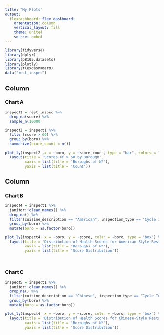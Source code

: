 ```yaml
---
title: "My Plots"
output: 
  flexdashboard::flex_dashboard:
    orientation: column
    vertical_layout: fill
    theme: united
    source: embed
---
```


```r
library(tidyverse)
library(dplyr)
library(p8105.datasets)
library(plotly)
library(flexdashboard)
data("rest_inspec")
```

Column {data-width=650}
--------------------------------------------------------------------

### Chart A

```r
inspect1 = rest_inspec %>% 
  drop_na(score) %>% 
  sample_n(10000)

inspect2 = inspect1 %>% 
  filter(score > 60) %>% 
  group_by(boro) %>% 
  summarize(score_count = n())

plot_ly(inspect2 ,x = ~boro, y = ~score_count, type = "bar", colors = "viridis") %>% 
  layout(title = 'Scores of > 60 by Borough',
         xaxis = list(title = 'Boroughs of NY'),
         yaxis = list(title = 'Count'))
```

Column {data-width=350}
-------------------------------------------------------------------

### Chart B

```r

inspect4 = inspect1 %>% 
  janitor::clean_names() %>%
  drop_na() %>% 
  filter(cuisine_description == "American", inspection_type == "Cycle Inspection / Initial Inspection") %>%
  group_by(boro) %>% 
  mutate(boro = as.factor(boro)) 

plot_ly(inspect4, x = ~boro, y = ~score, color = ~boro, type = "box") %>% 
  layout(title = 'Distribution of Health Scores for American-Style Restaurants Across Boroughs',
         xaxis = list(title = 'Boroughs of NY'),
         yaxis = list(title = 'Score Distribution'))

  
```

### Chart C

```r
inspect5 = inspect1 %>% 
  janitor::clean_names() %>%
  drop_na() %>% 
  filter(cuisine_description == "Chinese", inspection_type == "Cycle Inspection / Initial Inspection") %>%
  group_by(boro) %>% 
  mutate(boro = as.factor(boro)) 

plot_ly(inspect4, x = ~boro, y = ~score, color = ~boro, type = "box") %>% 
  layout(title = 'Distribution of Health Scores for Chinese-Style Restaurants Across Boroughs',
         xaxis = list(title = 'Boroughs of NY'),
         yaxis = list(title = 'Score Distribution'))

```

